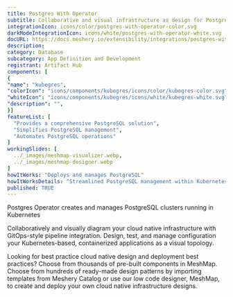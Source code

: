 ```yaml
---
title: Postgres With Operator
subtitle: Collaborative and visual infrastructure as design for Postgres With Operator
integrationIcon: icons/color/postgres-with-operator-color.svg
darkModeIntegrationIcon: icons/white/postgres-with-operator-white.svg
docURL: https://docs.meshery.io/extensibility/integrations/postgres-with-operator
description: 
category: Database
subcategory: App Definition and Development
registrant: Artifact Hub
components: [
{
"name": "kubegres",
"colorIcon": "icons/components/kubegres/icons/color/kubegres-color.svg",
"whiteIcon": "icons/components/kubegres/icons/white/kubegres-white.svg",
"description": "",
}]
featureList: [
  "Provides a comprehensive PostgreSQL solution",
  "Simplifies PostgreSQL management",
  "Automates PostgreSQL operations"
]
workingSlides: [
  ../_images/meshmap-visualizer.webp,
  ../_images/meshmap-designer.webp
]
howItWorks: "Deploys and manages PostgreSQL"
howItWorksDetails: "Streamlined PostgreSQL management within Kubernetes"
published: TRUE
---
```

<p>
Postgres Operator creates and manages PostgreSQL clusters running in Kubernetes
</p>
<p>
    Collaboratively and visually diagram your cloud native infrastructure with GitOps-style pipeline integration. Design, test, and manage configuration your Kubernetes-based, containerized applications as a visual topology.
</p>
<p>
    Looking for best practice cloud native design and deployment best practices? Choose from thousands of pre-built components in MeshMap. Choose from hundreds of ready-made design patterns by importing templates from Meshery Catalog or use our low code designer, MeshMap, to create and deploy your own cloud native infrastructure designs.
</p>

